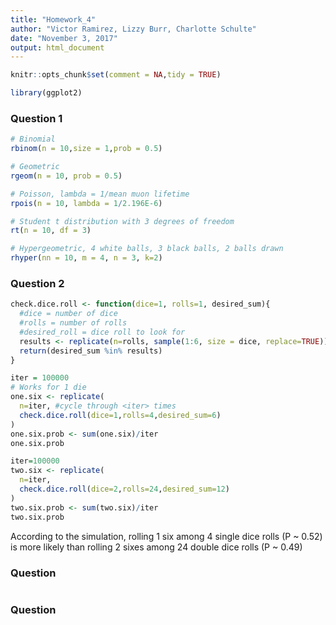 ```yaml
---
title: "Homework_4"
author: "Victor Ramirez, Lizzy Burr, Charlotte Schulte"
date: "November 3, 2017"
output: html_document
---
```


```r
knitr::opts_chunk$set(comment = NA,tidy = TRUE)
```
```r
library(ggplot2)
```


### Question 1

```r
# Binomial
rbinom(n = 10,size = 1,prob = 0.5)

# Geometric
rgeom(n = 10, prob = 0.5)

# Poisson, lambda = 1/mean muon lifetime
rpois(n = 10, lambda = 1/2.196E-6)

# Student t distribution with 3 degrees of freedom
rt(n = 10, df = 3)

# Hypergeometric, 4 white balls, 3 black balls, 2 balls drawn
rhyper(nn = 10, m = 4, n = 3, k=2)
```



### Question 2

```r
check.dice.roll <- function(dice=1, rolls=1, desired_sum){
  #dice = number of dice
  #rolls = number of rolls
  #desired_roll = dice roll to look for
  results <- replicate(n=rolls, sample(1:6, size = dice, replace=TRUE)) #dice rolls
  return(desired_sum %in% results)
}

iter = 100000
# Works for 1 die
one.six <- replicate(
  n=iter, #cycle through <iter> times
  check.dice.roll(dice=1,rolls=4,desired_sum=6)
)
one.six.prob <- sum(one.six)/iter
one.six.prob
```
```r
iter=100000
two.six <- replicate(
  n=iter,
  check.dice.roll(dice=2,rolls=24,desired_sum=12)
)
two.six.prob <- sum(two.six)/iter
two.six.prob
```

According to the simulation, rolling 1 six among 4 single dice rolls (P ~ 0.52) is more likely than rolling 2 sixes among 24 double dice rolls (P ~ 0.49)

### Question 

```r

```

### Question

```r

```

